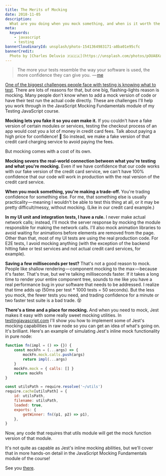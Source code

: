 ```yaml
---
title: The Merits of Mocking
date: 2018-11-05
description:
  What are you doing when you mock something, and when is it worth the cost?
meta:
  keywords:
    - javascript
    - testing
bannerCloudinaryId: unsplash/photo-1541364983171-a8ba01e95cfc
bannerCredit:
  Photo by [Charles Deluvio 🇵🇭🇨🇦](https://unsplash.com/photos/pOUA8Xay514)
---
```


> The more your tests resemble the way your software is used, the more
> confidence they can give you. 
> — [me](https://twitter.com/kentcdodds/status/977018512689455106)

[One of the biggest challenges people face with testing is knowing what to test](https://twitter.com/kentcdodds/status/1048645068616163328).
There are lots of reasons for that, but one big, flashing-lights reason is
mocking. Many people don't know when to add a mock version of code or have their
test run the actual code directly. These are challenges I'll help you work
through in the JavaScript Mocking Fundamentals module of my Testing JavaScript
course.

**Mocking lets you fake it so you _can_ make it.** If you couldn't have a fake
version of certain modules or services, testing the checkout process of an app
would cost you a lot of money in credit card fees. Talk about paying a high
price for confidence! 🤑 So instead, we make a fake version of that credit card
charging service to avoid paying the fees.

But mocking comes with a cost of its own.

**Mocking severs the real-world connection between what you're testing and what
you're mocking.** Even if we have confidence that our code works with our fake
version of the credit card service, we can't have 100% confidence that our code
will work in production with the real version of the credit card service.

**When you mock something, you're making a trade-off.** You're trading
confidence for something else. For me, that something else is usually
practicality — meaning I wouldn't be able to test this thing at all, or it may
be pretty difficult/messy, without mocking. (Like in our credit card example.)

**In my UI unit and integration tests, I have a rule.** I never make actual
network calls; instead, I'll mock the server response by mocking the module
responsible for making the network calls. I'll also mock animation libraries to
avoid waiting for animations before elements are removed from the page. Other
than that, most of my UI tests are using the real production code. For E2E
tests, I avoid mocking anything (with the exception of the backend hitting fake
or test services and not actual credit card services, for example).

**Saving a few milliseconds per test?** That's not a good reason to mock. People
like shallow rendering — component mocking to the max — because it's faster.
That's true, but we're talking milliseconds faster. If it takes a long time to
render your entire component tree, sounds to me like you have a real performance
bug in your software that needs to be addressed. I realize that time adds up
(50ms per test \* 1000 tests = 50 seconds). But the less you mock, the fewer
tests you need, and trading confidence for a minute or two faster test suite is
a bad trade. 😵

**There's a time and a place for mocking.** And when you need to mock, Jest
makes it easy with some really sweet mocking utilities. In
[testingjavascript.com](https://testingjavascript.com) I'll show you how to
implement some of Jest's mocking capabilities in raw node so you can get an idea
of what's going on. It's brilliant. Here's an example of simulating Jest's
inline mock functionality in pure node:

```js
function fn(impl = () => {}) {
	const mockFn = (...args) => {
		mockFn.mock.calls.push(args)
		return impl(...args)
	}
	mockFn.mock = { calls: [] }
	return mockFn
}

const utilsPath = require.resolve('~/utils')
require.cache[utilsPath] = {
	id: utilsPath,
	filename: utilsPath,
	loaded: true,
	exports: {
		getWinner: fn((p1, p2) => p1),
	},
}
```

Now, any code that requires that utils module will get the mock function version
of that module.

It's not quite as capable as Jest's inline mocking abilities, but we'll cover
that in more hands-on detail in the JavaScript Mocking Fundamentals module of
the course!

See you [there](https://testingjavascript.com).
